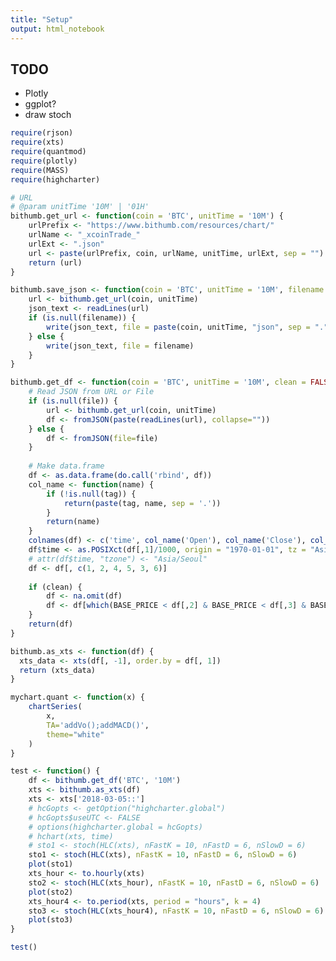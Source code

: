 ```yaml
---
title: "Setup"
output: html_notebook
---
```


## TODO

* Plotly
* ggplot?
* draw stoch

```r
require(rjson)
require(xts)
require(quantmod)
require(plotly)
require(MASS)
require(highcharter)

# URL
# @param unitTime '10M' | '01H'
bithumb.get_url <- function(coin = 'BTC', unitTime = '10M') {
    urlPrefix <- "https://www.bithumb.com/resources/chart/"
    urlName <- "_xcoinTrade_"
    urlExt <- ".json"
    url <- paste(urlPrefix, coin, urlName, unitTime, urlExt, sep = "")
    return (url)
}

bithumb.save_json <- function(coin = 'BTC', unitTime = '10M', filename = NULL) {
    url <- bithumb.get_url(coin, unitTime)
    json_text <- readLines(url)
    if (is.null(filename)) {
        write(json_text, file = paste(coin, unitTime, "json", sep = "."))
    } else {
        write(json_text, file = filename)
    }
}

bithumb.get_df <- function(coin = 'BTC', unitTime = '10M', clean = FALSE, tag = NULL, file = NULL) {
    # Read JSON from URL or File
    if (is.null(file)) {
        url <- bithumb.get_url(coin, unitTime)
        df <- fromJSON(paste(readLines(url), collapse=""))
    } else {
        df <- fromJSON(file=file)
    }
    
    # Make data.frame
    df <- as.data.frame(do.call('rbind', df))
    col_name <- function(name) {
        if (!is.null(tag)) {
            return(paste(tag, name, sep = '.'))
        }
        return(name)
    }
    colnames(df) <- c('time', col_name('Open'), col_name('Close'), col_name('High'), col_name('Low'), col_name('Volume'))
    df$time <- as.POSIXct(df[,1]/1000, origin = "1970-01-01", tz = "Asia/Seoul")
    # attr(df$time, "tzone") <- "Asia/Seoul"
    df <- df[, c(1, 2, 4, 5, 3, 6)]
    
    if (clean) {
        df <- na.omit(df)
        df <- df[which(BASE_PRICE < df[,2] & BASE_PRICE < df[,3] & BASE_PRICE < df[,4] & BASE_PRICE < df[,5] & BASE_PRICE < df[,6]),]
    }
    return(df) 
} 

bithumb.as_xts <- function(df) {
  xts_data <- xts(df[, -1], order.by = df[, 1])
  return (xts_data)
}

mychart.quant <- function(x) {
    chartSeries(
        x,
        TA='addVo();addMACD()', 
        theme="white"
    ) 
}

test <- function() {
    df <- bithumb.get_df('BTC', '10M')
    xts <- bithumb.as_xts(df)
    xts <- xts['2018-03-05::']
    # hcGopts <- getOption("highcharter.global")
    # hcGopts$useUTC <- FALSE
    # options(highcharter.global = hcGopts)
    # hchart(xts, time)
    # sto1 <- stoch(HLC(xts), nFastK = 10, nFastD = 6, nSlowD = 6)
    sto1 <- stoch(HLC(xts), nFastK = 10, nFastD = 6, nSlowD = 6)
    plot(sto1)
    xts_hour <- to.hourly(xts)
    sto2 <- stoch(HLC(xts_hour), nFastK = 10, nFastD = 6, nSlowD = 6)
    plot(sto2)
    xts_hour4 <- to.period(xts, period = "hours", k = 4)
    sto3 <- stoch(HLC(xts_hour4), nFastK = 10, nFastD = 6, nSlowD = 6)
    plot(sto3)
}

test()
```

